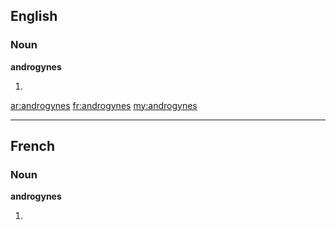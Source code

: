 ==English==

===Noun===
'''androgynes'''

# {{plural of|[[androgyne]]}}

[[ar:androgynes]]
[[fr:androgynes]]
[[my:androgynes]]

----
==French==

===Noun===
'''androgynes''' {{mf}}

# {{plural of|[[androgyne]]|lang=fr}}
{{rfc-auto}}